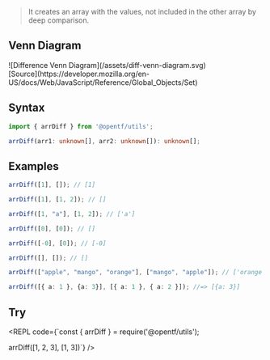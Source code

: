 
> It creates an array with the values, not included in the other array by deep comparison.

## Venn Diagram
<div style={{padding: '15px', backgroundColor: 'white'}}>
  ![Difference Venn Diagram](/assets/diff-venn-diagram.svg)
  <div style={{textAlign: 'right', fontSize: '14px'}}>
    [Source](https://developer.mozilla.org/en-US/docs/Web/JavaScript/Reference/Global_Objects/Set)
  </div>
</div>

## Syntax

```ts copy
import { arrDiff } from '@opentf/utils';

arrDiff(arr1: unknown[], arr2: unknown[]): unknown[];
```

## Examples

```ts
arrDiff([1], []); // [1]

arrDiff([1], [1, 2]); // []

arrDiff([1, "a"], [1, 2]); // ['a']

arrDiff([0], [0]); // []

arrDiff([-0], [0]); // [-0]

arrDiff([], []); // []

arrDiff(["apple", "mango", "orange"], ["mango", "apple"]); // ['orange']

arrDiff([{ a: 1 }, {a: 3}], [{ a: 1 }, { a: 2 }]); //=> [{a: 3}]
```

## Try

<REPL code={`const { arrDiff } = require('@opentf/utils');

arrDiff([1, 2, 3], [1, 3])`} />
